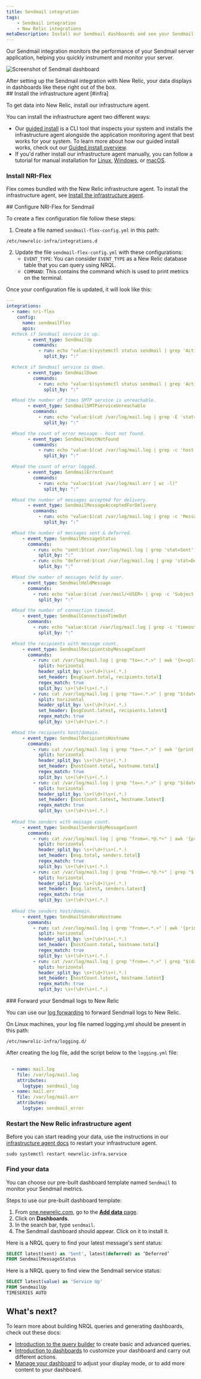 ```yaml
---
title: Sendmail integration
tags:
    - Sendmail integration
    - New Relic integrations
metaDescription: Install our Sendmail dashboards and see your Sendmail performance data in New Relic.
---
```




Our Sendmail integration monitors the performance of your Sendmail server application, helping you quickly instrument and monitor your server. 

<img
    title="Screenshot of Sendmail dashboard"
    src={infrastructureSendmailIntegration}
/>

<figcaption>
After setting up the Sendmail integration with New Relic, your data displays in dashboards like these right out of the box. 
</figcaption>

<Steps>
<Step>
## Install the infrastructure agent [#infra]

To get data into New Relic, install our infrastructure agent. 

You can install the infrastructure agent two different ways: 

* Our [guided install](https://one.newrelic.com/nr1-core?state=4f81feab-35f7-e97e-9903-52510f8542bd) is a CLI tool that inspects your system and installs the infrastructure agent alongside the application monitoring agent that best works for your system. To learn more about how our guided install works, check out our [Guided install overview](/docs/infrastructure/host-integrations/installation/new-relic-guided-install-overview). 
* If you'd rather install our infrastructure agent manually, you can follow a tutorial for manual installation for [Linux](/docs/infrastructure/install-infrastructure-agent/linux-installation/install-infrastructure-monitoring-agent-linux), [Windows](/docs/infrastructure/install-infrastructure-agent/windows-installation/install-infrastructure-monitoring-agent-windows/), or [macOS](/docs/infrastructure/install-infrastructure-agent/macos-installation/install-infrastructure-monitoring-agent-macos/). 
</Step>

<Step>

### Install NRI-Flex

Flex comes bundled with the New Relic infrastructure agent. To install the infrastructure agent, see [Install the infrastructure agent](https://docs.newrelic.com/docs/infrastructure/install-infrastructure-agent/get-started/install-infrastructure-agent-new-relic).
</Step>

<Step>
## Configure NRI-Flex for Sendmail 

To create a flex configuration file follow these steps:

1. Create a file named `sendmail-flex-config.yml` in this path:

  ```shell
  /etc/newrelic-infra/integrations.d
  ```

2. Update the file `sendmail-flex-config.yml` with these configurations:
      * `EVENT_TYPE`: You can consider `EVENT_TYPE` as a New Relic database table that you can query using NRQL.
      * `COMMAND`: This contains the command which is used to print metrics on the terminal.

Once your configuration file is updated, it will look like this:

  ```yml
  --- 
  integrations:
    - name: nri-flex
      config:
        name: sendmailFlex
        apis:	
    #check if Sendmail service is up. 
          - event_type: SendmailUp
            commands:    
              - run: echo "value:$(systemctl status sendmail | grep 'Active':' active (running)' | wc -l)"
                split_by: ":"

    #check if Sendmail service is down. 
          - event_type: SendmailDown
            commands:    
              - run: echo "value:$(systemctl status sendmail | grep 'Active':' inactive (dead)' | wc -l)"
                split_by: ":"

    #Read the number of times SMTP service is unreachable.  
          - event_type: SendmailSMTPserviceUnreachable
            commands:    
              - run: echo "value:$(cat /var/log/mail.log | grep -E 'stat=Service unavailable' | wc -l)"
                split_by: ":"

    #Read the count of error message - host not found.               
          - event_type: SendmailHostNotFound
            commands:    
              - run: echo "value:$(cat /var/log/mail.log | grep -c 'host not found')" 
                split_by: ":"  

    #Read the count of error logged.               
          - event_type: SendmailErrorCount
            commands:    
              - run: echo "value:$(cat /var/log/mail.err | wc -l)" 
                split_by: ":"   

    #Read the number of messages accepted for delivery.               
          - event_type: SendmailMessageAcceptedForDelivery
            commands:    
              - run: echo "value:$(cat /var/log/mail.log | grep -c 'Message accepted for delivery')"
                split_by: ":" 

    #Read the number of messages sent & deferred.                         
        - event_type: SendmailMessageStatus
          commands:                            
            - run: echo "sent:$(cat /var/log/mail.log | grep 'stat=Sent' |  wc -l)"
              split_by: ":"                          
            - run: echo "deferred:$(cat /var/log/mail.log | grep 'stat=Deferred' |  wc -l)"
              split_by: ":"

    #Read the number of messages held by user. 
        - event_type: SendmailHeldMessage
          commands:    
            - run: echo "value:$(cat /var/mail/<USER> | grep -c 'Subject:')"
              split_by: ":"

    #Read the number of connection timeout.               
        - event_type: SendmailConnectionTimeOut
          commands:    
            - run: echo "value:$(cat /var/log/mail.log | grep -c 'timeout')" 
              split_by: ":" 

    #Read the recipients with message count.              
        - event_type: SendmailRecipientsbyMessageCount
          commands:                            
            - run: cat /var/log/mail.log | grep "to=<.*.>" | awk '{n=split($7,a,"to="); print a[1],a[2]}' | cut -d "<" -f2 |cut -d ">" -f1 | sort | uniq -c | sort -nr
              split: horizontal
              header_split_by: \s+(\d+)\s+(.*.)
              set_header: [msgCount.total, recipients.total]
              regex_match: true
              split_by: \s+(\d+)\s+(.*.)
            - run: cat /var/log/mail.log | grep "to=<.*.>" | grep "$(date +'%b %e')" | awk '{n=split($7,a,"to="); print a[1],a[2]}' | cut -d "<" -f2 |cut -d ">" -f1 | sort | uniq -c | sort -nr
              split: horizontal
              header_split_by: \s+(\d+)\s+(.*.)
              set_header: [msgCount.latest, recipients.latest]
              regex_match: true
              split_by: \s+(\d+)\s+(.*.)

    #Read the recipients host/domain.              
        - event_type: SendmailRecipientsHostname
          commands:                            
            - run: cat /var/log/mail.log | grep "to=<.*.>" | awk '{print $7}' | grep -oE '[^@]+[a-zA-Z0-9\-\.]+\.[a-zA-Z]{2,}' | sort | uniq -c
              split: horizontal
              header_split_by: \s+(\d+)\s+(.*.)
              set_header: [hostCount.total, hostname.total]
              regex_match: true
              split_by: \s+(\d+)\s+(.*.)
            - run: cat /var/log/mail.log | grep "to=<.*.>" | grep "$(date +'%b %e')" | awk '{print $7}' | grep -oE '[^@]+[a-zA-Z0-9\-\.]+\.[a-zA-Z]{2,}' | sort | uniq -c
              split: horizontal
              header_split_by: \s+(\d+)\s+(.*.)
              set_header: [hostCount.latest, hostname.latest]
              regex_match: true
              split_by: \s+(\d+)\s+(.*.)
              
    #Read the senders with message count.              
        - event_type: SendmailSendersbyMessageCount
          commands:                            
            - run: cat /var/log/mail.log | grep "from=<.*@.*>" | awk '{print $7}' | cut -d "<" -f2 |cut -d ">" -f1 | sort | uniq -c
              split: horizontal
              header_split_by: \s+(\d+)\s+(.*.)
              set_header: [msg.total, senders.total]
              regex_match: true
              split_by: \s+(\d+)\s+(.*.)
            - run: cat /var/log/mail.log | grep "from=<.*@.*>" | grep "$(date +'%b %e')" | awk '{print $7}' | cut -d "<" -f2 |cut -d ">" -f1 | sort | uniq -c
              split: horizontal
              header_split_by: \s+(\d+)\s+(.*.)
              set_header: [msg.latest, senders.latest]
              regex_match: true
              split_by: \s+(\d+)\s+(.*.)   
              
    #Read the senders host/domain.              
        - event_type: SendmailSendersHostname
          commands:                            
            - run: cat /var/log/mail.log | grep "from=<.*.>" | awk '{print $7}' | grep -oE '[^@]+[a-zA-Z0-9\-\.]+\.[a-zA-Z]{2,}' | sort | uniq -c
              split: horizontal
              header_split_by: \s+(\d+)\s+(.*.)
              set_header: [hostCount.total, hostname.total]
              regex_match: true
              split_by: \s+(\d+)\s+(.*.)
            - run: cat /var/log/mail.log | grep "from=<.*.>" | grep "$(date +'%b %e')" | awk '{print $7}' | grep -oE '[^@]+[a-zA-Z0-9\-\.]+\.[a-zA-Z]{2,}' | sort | uniq -c
              split: horizontal
              header_split_by: \s+(\d+)\s+(.*.)
              set_header: [hostCount.latest, hostname.latest]
              regex_match: true
              split_by: \s+(\d+)\s+(.*.)   
  ```   

 </Step>

<Step>          
### Forward your Sendmail logs to New Relic 

You can use our [log forwarding](/docs/logs/forward-logs/forward-your-logs-using-infrastructure-agent/) to forward Sendmail logs to New Relic.

On Linux machines, your log file named logging.yml should be present in this path:

```shell
/etc/newrelic-infra/logging.d/
```

After creating the log file, add the script below to the `logging.yml` file:

```yml
  
  - name: mail.log
    file: /var/log/mail.log
    attributes:
      logtype: sendmail_log
  - name: mail.err
    file: /var/log/mail.err
    attributes:
      logtype: sendmail_error
```

</Step>

<Step>

### Restart the New Relic infrastructure agent

Before you can start reading your data, use the instructions in our [infrastructure agent docs](/docs/infrastructure/install-infrastructure-agent/manage-your-agent/start-stop-restart-infrastructure-agent/) to restart your infrastructure agent.

```shell
sudo systemctl restart newrelic-infra.service
```
</Step>

<Step>

###  Find your data

You can choose our pre-built dashboard template named `Sendmail` to monitor your Sendmail metrics. 

Steps to use our pre-built dashboard template:

1. From [one.newrelic.com](https://one.newrelic.com), go to the [**Add data** page](https://one.newrelic.com/marketplace). 
2. Click on **Dashboards**.
3. In the search bar, type `sendmail`. 
4. The Sendmail dashboard should appear. Click on it to install it.

Here is a NRQL query to find your latest message's sent status:

```sql
SELECT latest(sent) as 'Sent', latest(deferred) as ‘Deferred’ 
FROM SendmailMessageStatus
```

 Here is a NRQL query to find view the Sendmail service status: 

```sql
SELECT latest(value) as 'Service Up' 
FROM SendmailUp 
TIMESERIES AUTO
```
</Step>
</Steps>

## What's next?

To learn more about building NRQL queries and generating dashboards, check out these docs:

* [Introduction to the query builder](/docs/query-your-data/explore-query-data/query-builder/introduction-query-builder) to create basic and advanced queries.
* [Introduction to dashboards](/docs/query-your-data/explore-query-data/dashboards/introduction-dashboards) to customize your dashboard and carry out different actions.
* [Manage your dashboard](/docs/query-your-data/explore-query-data/dashboards/manage-your-dashboard) to adjust your <InlinePopover type="dashboards" /> display mode, or to add more content to your dashboard.


